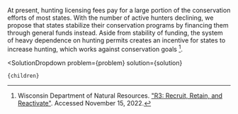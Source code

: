 

At present, hunting licensing fees pay for a large portion of the conservation efforts of most states. With the number of active hunters declining, we propose that states stabilize their conservation programs by financing them through general funds instead. Aside from stability of funding, the system of heavy dependence on hunting permits creates an incentive for states to increase hunting, which works against conservation goals [^1].

[^1]: Wisconsin Department of Natural Resources. ["R3: Recruit, Retain, and Reactivate"](https://dnr.wisconsin.gov/Education/OutdoorSkills/R3). Accessed November 15, 2022.

  <SolutionDropdown 
    problem={problem} 
    solution={solution}
  >
    {children}
  </SolutionDropdown>